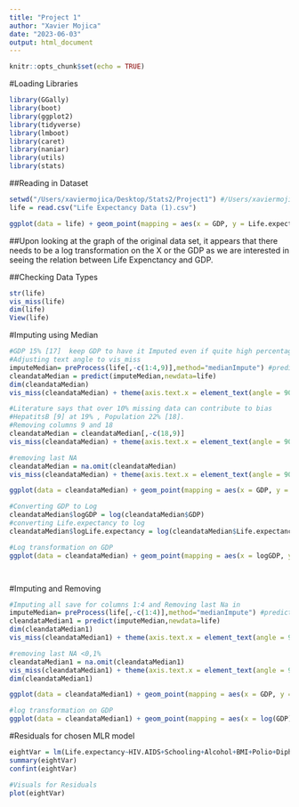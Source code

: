 ```yaml
---
title: "Project 1"
author: "Xavier Mojica"
date: "2023-06-03"
output: html_document
---
```


```r
knitr::opts_chunk$set(echo = TRUE)
```

#Loading Libraries
```r
library(GGally)
library(boot)
library(ggplot2)
library(tidyverse)
library(lmboot)
library(caret)
library(naniar)
library(utils)
library(stats)
```

##Reading in Dataset
```r
setwd("/Users/xaviermojica/Desktop/Stats2/Project1") #/Users/xaviermojica/
life = read.csv("Life Expectancy Data (1).csv")
```


```r
ggplot(data = life) + geom_point(mapping = aes(x = GDP, y = Life.expectancy))
```
##Upon looking at the graph of the original data set, it appears that there needs to be a log transformation on the X or the GDP as we are interested in seeing the relation between Life Expenctancy and GDP. 

##Checking Data Types
```r
str(life)
vis_miss(life)
dim(life)
View(life)
```

#Imputing using Median
```r
#GDP 15% [17]  keep GDP to have it Imputed even if quite high percentage, assuming it is crucial to predicting Life.expectancy as richer countries have better health access/Medicine and tech. The numbers appear to be GDP per capita which helps as it addresses GDP/Population. GDP per Capita and Population would be too closely related and prob attribute to covariance.  
#Adjusting text angle to vis_miss
imputeMedian= preProcess(life[,-c(1:4,9)],method="medianImpute") #predictors 1:4, 9 and response is 4
cleandataMedian = predict(imputeMedian,newdata=life)
dim(cleandataMedian)
vis_miss(cleandataMedian) + theme(axis.text.x = element_text(angle = 90, hjust = 0))

#Literature says that over 10% missing data can contribute to bias 
#HepatitsB [9] at 19% , Population 22% [18]. 
#Removing columns 9 and 18
cleandataMedian = cleandataMedian[,-c(18,9)]
vis_miss(cleandataMedian) + theme(axis.text.x = element_text(angle = 90, hjust = 0))

#removing last NA
cleandataMedian = na.omit(cleandataMedian)
vis_miss(cleandataMedian) + theme(axis.text.x = element_text(angle = 90, hjust = 0))

```


```r
ggplot(data = cleandataMedian) + geom_point(mapping = aes(x = GDP, y = Life.expectancy))

#Converting GDP to Log 
cleandataMedian$logGDP = log(cleandataMedian$GDP)
#converting Life.expectancy to log 
cleandataMedian$logLife.expectancy = log(cleandataMedian$Life.expectancy)

#Log transformation on GDP 
ggplot(data = cleandataMedian) + geom_point(mapping = aes(x = logGDP, y = logLife.expectancy))




```

#Imputing and Removing
```r
#Imputing all save for columns 1:4 and Removing last Na in 
imputeMedian= preProcess(life[,-c(1:4)],method="medianImpute") #predictors 1:4 and response is 4
cleandataMedian1 = predict(imputeMedian,newdata=life)
dim(cleandataMedian1)
vis_miss(cleandataMedian1) + theme(axis.text.x = element_text(angle = 90, hjust = 0))

#removing last NA <0,1% 
cleandataMedian1 = na.omit(cleandataMedian1)
vis_miss(cleandataMedian1) + theme(axis.text.x = element_text(angle = 90, hjust = 0))
dim(cleandataMedian1)

```

```r
ggplot(data = cleandataMedian1) + geom_point(mapping = aes(x = GDP, y = Life.expectancy))

#log transformation on GDP 
ggplot(data = cleandataMedian1) + geom_point(mapping = aes(x = log(GDP), y = Life.expectancy))


```


#Residuals for chosen MLR model 
```r
eightVar = lm(Life.expectancy~HIV.AIDS+Schooling+Alcohol+BMI+Polio+Diphtheria+logGDP+thinness..1.19.years+Income.composition.of.resources, data = cleandataMedian)
summary(eightVar)
confint(eightVar)

#Visuals for Residuals
plot(eightVar)
```





